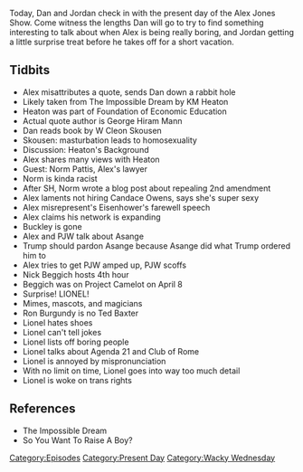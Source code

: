{{Episode
    | title           = April 12, 2019
    | caption         = [https://knowledgefight.libsyn.com/knowledge-fight-april-12-2019 Listen to this episode on Libsyn]
    | episodeNumber   = 284
    | length          = 02:00:11
    | airDate         = April 15, 2019
    | coverageDate    = April 12, 2019
    | episodeType     = [[:Category:Present Day|Present Day]], [[:Category:Wacky Wednesday|Wacky Wednesday]]
    | appearance      = [[KM Heaton]], [[Mark Skousen]], [[Joel Skousen]], [[W Cleon Skousen]], [[George Hiram Mann]], [[Norm Pattis]], [[Candace Owens]], [[Dwight D Eisenhower]], [[Buckley Hammon]], [[Paul Joseph Watson]], [[Julian Asange]], [[Nick Beggich]], [[Lionel]]
    | previousEpisode = [[283: January 4-6, 2013]]
    | nextEpisode     = [[285: Lil' Taste of Poland]]
}}

{{Stub}}

Today, Dan and Jordan check in with the present day of the Alex Jones Show. Come witness the lengths Dan will go to try to find something interesting to talk about when Alex is being really boring, and Jordan getting a little surprise treat before he takes off for a short vacation.

==Tidbits==

*Alex misattributes a quote, sends Dan down a rabbit hole
*Likely taken from The Impossible Dream by KM Heaton
*Heaton was part of Foundation of Economic Education
*Actual quote author is George Hiram Mann
*Dan reads book by W Cleon Skousen
*Skousen: masturbation leads to homosexuality
*Discussion: Heaton's Background
*Alex shares many views with Heaton
*Guest: Norm Pattis, Alex's lawyer
*Norm is kinda racist
*After SH, Norm wrote a blog post about repealing 2nd amendment
*Alex laments not hiring Candace Owens, says she's super sexy
*Alex misrepresent's Eisenhower's farewell speech
*Alex claims his network is expanding
*Buckley is gone
*Alex and PJW talk about Asange
*Trump should pardon Asange because Asange did what Trump ordered him to
*Alex tries to get PJW amped up, PJW scoffs
*Nick Beggich hosts 4th hour
*Beggich was on Project Camelot on April 8
*Surprise! LIONEL!
*Mimes, mascots, and magicians
*Ron Burgundy is no Ted Baxter
*Lionel hates shoes
*Lionel can't tell jokes
*Lionel lists off boring people
*Lionel talks about Agenda 21 and Club of Rome
*Lionel is annoyed by mispronunciation
*With no limit on time, Lionel goes into way too much detail
*Lionel is woke on trans rights

==References==

*The Impossible Dream
*So You Want To Raise A Boy?

[[Category:Episodes]]
[[Category:Present Day]]
[[Category:Wacky Wednesday]]
